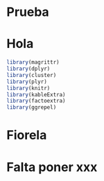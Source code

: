 # Prueba
# Hola
```r
library(magrittr)
library(dplyr)
library(cluster)
library(plyr)
library(knitr)
library(kableExtra)
library(factoextra)
library(ggrepel)
```

# Fiorela

# Falta poner xxx